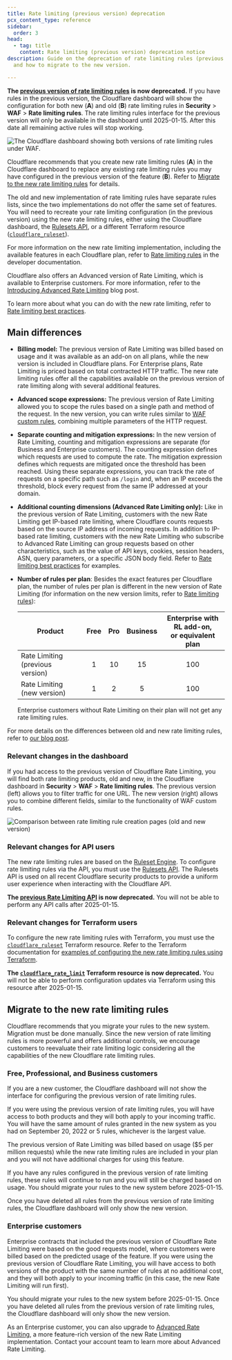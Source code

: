 ```yaml
---
title: Rate limiting (previous version) deprecation
pcx_content_type: reference
sidebar:
  order: 3
head:
  - tag: title
    content: Rate limiting (previous version) deprecation notice
description: Guide on the deprecation of rate limiting rules (previous version)
  and how to migrate to the new version.

---
```


**The [previous version of rate limiting rules](/waf/reference/legacy/old-rate-limiting/) is now deprecated.** If you have rules in the previous version, the Cloudflare dashboard will show the configuration for both new (**A**) and old (**B**) rate limiting rules in **Security** > **WAF** > **Rate limiting rules**. The rate limiting rules interface for the previous version will only be available in the dashboard until 2025-01-15. After this date all remaining active rules will stop working.

![The Cloudflare dashboard showing both versions of rate limiting rules under WAF.](~/assets/images/waf/reference/rate-limiting-both-versions.png)

Cloudflare recommends that you create new rate limiting rules (**A**) in the Cloudflare dashboard to replace any existing rate limiting rules you may have configured in the previous version of the feature (**B**). Refer to [Migrate to the new rate limiting rules](#migrate-to-the-new-rate-limiting-rules) for details.

The old and new implementation of rate limiting rules have separate rules lists, since the two implementations do not offer the same set of features. You will need to recreate your rate limiting configuration (in the previous version) using the new rate limiting rules, either using the Cloudflare dashboard, the [Rulesets API](/ruleset-engine/rulesets-api/), or a different Terraform resource ([`cloudflare_ruleset`](https://registry.terraform.io/providers/cloudflare/cloudflare/latest/docs/resources/ruleset)).

For more information on the new rate limiting implementation, including the available features in each Cloudflare plan, refer to [Rate limiting rules](/waf/rate-limiting-rules/) in the developer documentation.

Cloudflare also offers an Advanced version of Rate Limiting, which is available to Enterprise customers. For more information, refer to the [Introducing Advanced Rate Limiting](https://blog.cloudflare.com/advanced-rate-limiting/) blog post.

To learn more about what you can do with the new rate limiting, refer to [Rate limiting best practices](/waf/rate-limiting-rules/best-practices/).

## Main differences

* **Billing model:** The previous version of Rate Limiting was billed based on usage and it was available as an add-on on all plans, while the new version is included in Cloudflare plans. For Enterprise plans, Rate Limiting is priced based on total contracted HTTP traffic. The new rate limiting rules offer all the capabilities available on the previous version of rate limiting along with several additional features.

* **Advanced scope expressions:** The previous version of Rate Limiting allowed you to scope the rules based on a single path and method of the request. In the new version, you can write rules similar to [WAF custom rules](/waf/custom-rules/), combining multiple parameters of the HTTP request.

* **Separate counting and mitigation expressions:** In the new version of Rate Limiting, counting and mitigation expressions are separate (for Business and Enterprise customers). The counting expression defines which requests are used to compute the rate. The mitigation expression defines which requests are mitigated once the threshold has been reached. Using these separate expressions, you can track the rate of requests on a specific path such as `/login` and, when an IP exceeds the threshold, block every request from the same IP addressed at your domain.

* **Additional counting dimensions (Advanced Rate Limiting only):** Like in the previous version of Rate Limiting, customers with the new Rate Limiting get IP-based rate limiting, where Cloudflare counts requests based on the source IP address of incoming requests. In addition to IP-based rate limiting, customers with the new Rate Limiting who subscribe to Advanced Rate Limiting can group requests based on other characteristics, such as the value of API keys, cookies, session headers, ASN, query parameters, or a specific JSON body field. Refer to [Rate limiting best practices](/waf/rate-limiting-rules/best-practices/) for examples.

* **Number of rules per plan**: Besides the exact features per Cloudflare plan, the number of rules per plan is different in the new version of Rate Limiting (for information on the new version limits, refer to [Rate limiting rules](/waf/rate-limiting-rules/#availability)):

    | Product | Free | Pro | Business | Enterprise with RL add-on,<br/> or equivalent plan |
    |---|:---:|:---:|:---:|:---:|
    | Rate Limiting (previous version) | 1 | 10 | 15 | 100 |
    | Rate Limiting (new version)      | 1 | 2  | 5  | 100 |

    Enterprise customers without Rate Limiting on their plan will not get any rate limiting rules.

For more details on the differences between old and new rate limiting rules, refer to [our blog post](https://blog.cloudflare.com/unmetered-ratelimiting/).

### Relevant changes in the dashboard

If you had access to the previous version of Cloudflare Rate Limiting, you will find both rate limiting products, old and new, in the Cloudflare dashboard in **Security** > **WAF** > **Rate limiting rules**. The previous version (left) allows you to filter traffic for one URL. The new version (right) allows you to combine different fields, similar to the functionality of WAF custom rules.

![Comparison between rate limiting rule creation pages (old and new version)](~/assets/images/waf/reference/rate-limiting-compare-creation-page.png)

### Relevant changes for API users

The new rate limiting rules are based on the [Ruleset Engine](/ruleset-engine/). To configure rate limiting rules via the API, you must use the [Rulesets API](/ruleset-engine/rulesets-api/). The Rulesets API is used on all recent Cloudflare security products to provide a uniform user experience when interacting with the Cloudflare API.

**The [previous Rate Limiting API](/api/operations/rate-limits-for-a-zone-list-rate-limits) is now deprecated.** You will not be able to perform any API calls after 2025-01-15.

### Relevant changes for Terraform users

To configure the new rate limiting rules with Terraform, you must use the [`cloudflare_ruleset`](https://registry.terraform.io/providers/cloudflare/cloudflare/latest/docs/resources/ruleset) Terraform resource. Refer to the Terraform documentation for [examples of configuring the new rate limiting rules using Terraform](/terraform/additional-configurations/rate-limiting-rules/).

**The [`cloudflare_rate_limit`](https://registry.terraform.io/providers/cloudflare/cloudflare/latest/docs/resources/rate_limit) Terraform resource is now deprecated.** You will not be able to perform configuration updates via Terraform using this resource after 2025-01-15.

## Migrate to the new rate limiting rules

Cloudflare recommends that you migrate your rules to the new system. Migration must be done manually. Since the new version of rate limiting rules is more powerful and offers additional controls, we encourage customers to reevaluate their rate limiting logic considering all the capabilities of the new Cloudflare rate limiting rules.

### Free, Professional, and Business customers

If you are a new customer, the Cloudflare dashboard will not show the interface for configuring the previous version of rate limiting rules.

If you were using the previous version of rate limiting rules, you will have access to both products and they will both apply to your incoming traffic. You will have the same amount of rules granted in the new system as you had on September 20, 2022 or 5 rules, whichever is the largest value.

The previous version of Rate Limiting was billed based on usage ($5 per million requests) while the new rate limiting rules are included in your plan and you will not have additional charges for using this feature.

If you have any rules configured in the previous version of rate limiting rules, these rules will continue to run and you will still be charged based on usage. You should migrate your rules to the new system before 2025-01-15.

Once you have deleted all rules from the previous version of rate limiting rules, the Cloudflare dashboard will only show the new version.

### Enterprise customers

Enterprise contracts that included the previous version of Cloudflare Rate Limiting were based on the good requests model, where customers were billed based on the predicted usage of the feature. If you were using the previous version of Cloudflare Rate Limiting, you will have access to both versions of the product with the same number of rules at no additional cost, and they will both apply to your incoming traffic (in this case, the new Rate Limiting will run first).

You should migrate your rules to the new system before 2025-01-15. Once you have deleted all rules from the previous version of rate limiting rules, the Cloudflare dashboard will only show the new version.

As an Enterprise customer, you can also upgrade to [Advanced Rate Limiting](https://blog.cloudflare.com/advanced-rate-limiting/), a more feature-rich version of the new Rate Limiting implementation. Contact your account team to learn more about Advanced Rate Limiting.
